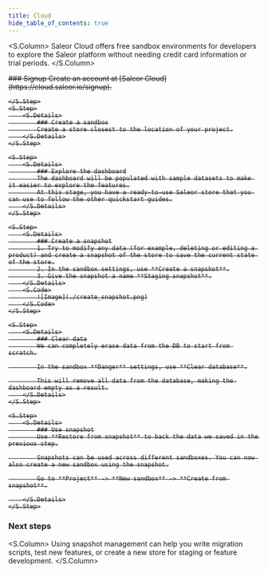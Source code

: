 ```yaml
---
title: Cloud
hide_table_of_contents: true
---
```



<S.Column>
  Saleor Cloud offers free sandbox environments for developers to explore the
  Saleor platform without needing credit card information or trial periods.
</S.Column>

<S>
    <S.Step>
        <S.Details>
            ### Signup
            Create an account at [Saleor Cloud](https://cloud.saleor.io/signup).
        </S.Details>

    </S.Step>
    <S.Step>
        <S.Details>
            ### Create a sandbox
            Create a store closest to the location of your project.
        </S.Details>
    </S.Step>

    <S.Step>
        <S.Details>
            ### Explore the dashboard
            The dashboard will be populated with sample datasets to make it easier to explore the features.
            At this stage, you have a ready-to-use Saleor store that you can use to follow the other quickstart guides.
        </S.Details>
    </S.Step>

    <S.Step>
        <S.Details>
            ### Create a snapshot
            1. Try to modify any data (for example, deleting or editing a product) and create a snapshot of the store to save the current state of the store.
            2. In the sandbox settings, use **Create a snapshot**.
            3. Give the snapshot a name **Staging snapshot**.
        </S.Details>
        <S.Code>
            ![Image](./create_snapshot.png)
        </S.Code>
    </S.Step>

    <S.Step>
        <S.Details>
            ### Clear data
            We can completely erase data from the DB to start from scratch.

            In the sandbox **Danger** settings, use **Clear database**.

            This will remove all data from the database, making the dashboard empty as a result.
        </S.Details>
    </S.Step>

    <S.Step>
        <S.Details>
            ### Use snapshot
            Use **Restore from snapshot** to back the data we saved in the previous step.

            Snapshots can be used across different sandboxes. You can now also create a new sandbox using the snapshot.

            Go to **Project** -> **New sandbox** -> **Create from snapshot**.

        </S.Details>
    </S.Step>

</S>

### Next steps

<S.Column>
  Using snapshot management can help you write migration scripts, test new
  features, or create a new store for staging or feature development.
</S.Column>
